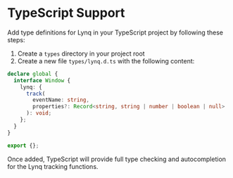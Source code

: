 # TypeScript Support

Add type definitions for Lynq in your TypeScript project by following these steps:

1. Create a `types` directory in your project root
2. Create a new file `types/lynq.d.ts` with the following content:

```typescript copy
declare global {
  interface Window {
    lynq: {
      track(
        eventName: string,
        properties?: Record<string, string | number | boolean | null>
      ): void;
    };
  }
}

export {};
```

Once added, TypeScript will provide full type checking and autocompletion for the Lynq tracking functions.
